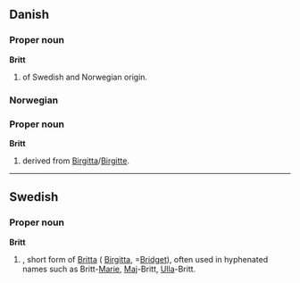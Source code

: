 ==Danish==

===Proper noun===
'''Britt'''

# {{given name|female||da:}} of Swedish and Norwegian origin.

===Norwegian===
{{rfc-header|Norwegian}}

===Proper noun===
'''Britt'''

# {{given name|female||no:}} derived from [[Birgitta]]/[[Birgitte]].

----

==Swedish==

===Proper noun===
'''Britt'''

# {{given name|female||sv:}}, short form of [[Britta]] ( [[Birgitta]], =[[Bridget]]), often used in hyphenated names such as Britt-[[Marie]], [[Maj]]-Britt, [[Ulla]]-Britt.